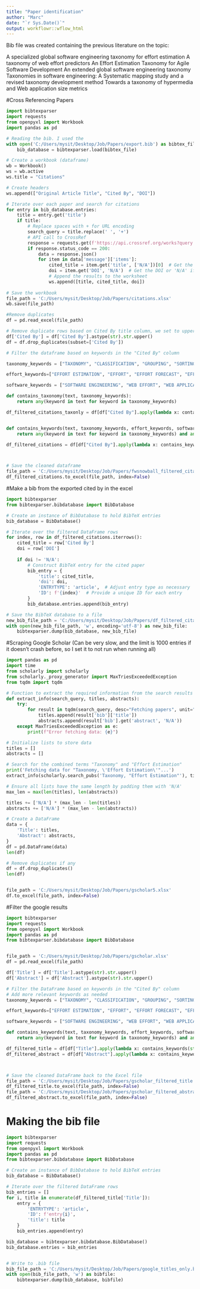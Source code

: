 ```yaml
---
title: "Paper identification"
author: "Marc"
date: "`r Sys.Date()`"
output: workflowr::wflow_html
---
```


Bib file was created containing the previous literature on the topic:

A specialized global software engineering taxonomy for effort estimation
A taxonomy of web effort predictors
An Effort Estimation Taxonomy for Agile Software Development
An extended global software engineering taxonomy
Taxonomies in software engineering: A Systematic mapping study and a revised taxonomy development method
Towards a taxonomy of hypermedia and Web application size metrics

#Cross Referencing Papers
```python
import bibtexparser
import requests
from openpyxl import Workbook
import pandas as pd

# Reading the bib. I used the
with open('C:/Users/mysit/Desktop/Job/Papers/export.bib') as bibtex_file:
    bib_database = bibtexparser.load(bibtex_file)

# Create a workbook (dataframe)
wb = Workbook()
ws = wb.active
ws.title = "Citations"

# Create headers
ws.append(["Original Article Title", "Cited By", "DOI"])

# Iterate over each paper and search for citations
for entry in bib_database.entries:
    title = entry.get('title')
    if title:
        # Replace spaces with + for URL encoding
        search_query = title.replace(' ', '+')
        # API call to CrossRef
        response = requests.get(f'https://api.crossref.org/works?query.bibliographic={search_query}')
        if response.status_code == 200:
            data = response.json()
            for item in data['message']['items']:
                cited_title = item.get('title', ['N/A'])[0]  # Get the title or 'N/A' if not present
                doi = item.get('DOI', 'N/A')  # Get the DOI or 'N/A' if not present
                # Append the results to the worksheet
                ws.append([title, cited_title, doi])
                
# Save the workbook
file_path = 'C:/Users/mysit/Desktop/Job/Papers/citations.xlsx'
wb.save(file_path)

#Remove duplicates
df = pd.read_excel(file_path)

# Remove duplicate rows based on Cited By title column, we set to upper case to normalize
df['Cited By'] = df['Cited By'].astype(str).str.upper()
df = df.drop_duplicates(subset=['Cited By'])

# Filter the dataframe based on keywords in the "Cited By" column

taxonomy_keywords = ["TAXONOMY", "CLASSIFICATION", "GROUPING", "SORTING"]

effort_keywords=["EFFORT ESTIMATION", "EFFORT", "EFFORT FORECAST", "EFFORT FORECASTING", "EFFORT PREDICTION" , "EFFORT ASSESSMENT", "COST ESTIMATION", "COST FORECAST", "COST FORECASTING", "COST PREDICTION", "COST ASSESSMENT"]

software_keywords = ["SOFTWARE ENGINEERING", "WEB EFFORT", "WEB APPLICATION", "GLOBAL SOFTWARE ENGINEERING", "GLOBAL SOFTWARE DEVELOPMENT", "AGILE SOFTWARE DEVELOPMENT", "SOFTWARE ARCHITECTURE", "SOFTWARE DEVELOPMENT", "SOFTWARE DESIGN", "APPLICATION ENGINEERING", "SYSTEM DEVELOPMENT", "WWW ENGINEERING", "WORLD-WIDE-WEB ENGINEERING", "EVIDENCE BASED SOFTWARE ENGINEERING", "EMPIRICAL SOFTWARE ENGINEERING"]

def contains_taxonomy(text, taxonomy_keywords):
    return any(keyword in text for keyword in taxonomy_keywords)

df_filtered_citations_taxonly = df[df["Cited By"].apply(lambda x: contains_taxonomy(str(x), taxonomy_keywords))]


def contains_keywords(text, taxonomy_keywords, effort_keywords, software_keywords):
    return any(keyword in text for keyword in taxonomy_keywords) and any(keyword in text for keyword in effort_keywords) and any(keyword in text for keyword in software_keywords)

df_filtered_citations = df[df["Cited By"].apply(lambda x: contains_keywords(str(x), taxonomy_keywords, effort_keywords, software_keywords))]



# Save the cleaned dataframe
file_path = 'C:/Users/mysit/Desktop/Job/Papers/fwsnowball_filtered_citations.xlsx'
df_filtered_citations.to_excel(file_path, index=False)
```

#Make a bib from the exported cited by in the excel
```python
import bibtexparser
from bibtexparser.bibdatabase import BibDatabase

# Create an instance of BibDatabase to hold BibTeX entries
bib_database = BibDatabase()

# Iterate over the filtered DataFrame rows
for index, row in df_filtered_citations.iterrows():
    cited_title = row['Cited By']
    doi = row['DOI']
    
    if doi != 'N/A':
        # Construct BibTeX entry for the cited paper
        bib_entry = {
            'title': cited_title,
            'doi': doi,
            'ENTRYTYPE': 'article',  # Adjust entry type as necessary
            'ID': f'{index}'  # Provide a unique ID for each entry
        }
        bib_database.entries.append(bib_entry)

# Save the BibTeX database to a file
new_bib_file_path = 'C:/Users/mysit/Desktop/Job/Papers/df_filtered_citations.bib'
with open(new_bib_file_path, 'w', encoding='utf-8') as new_bib_file:
    bibtexparser.dump(bib_database, new_bib_file)


```

#Scraping Google Scholar (Can be very slow, and the limit is 1000 entries if it doesn't crash before, so I set it to not run when running all)
```python
import pandas as pd
import time
from scholarly import scholarly
from scholarly._proxy_generator import MaxTriesExceededException
from tqdm import tqdm

# Function to extract the required information from the search results
def extract_info(search_query, titles, abstracts):
    try:
        for result in tqdm(search_query, desc="Fetching papers", unit="paper"):
            titles.append(result['bib']['title'])
            abstracts.append(result['bib'].get('abstract', 'N/A'))
    except MaxTriesExceededException as e:
        print(f"Error fetching data: {e}")

# Initialize lists to store data
titles = []
abstracts = []

# Search for the combined terms "Taxonomy" and "Effort Estimation"
print('Fetching data for "Taxonomy, \'Effort Estimation\'"...')
extract_info(scholarly.search_pubs('Taxonomy, "Effort Estimation"'), titles, abstracts)

# Ensure all lists have the same length by padding them with 'N/A'
max_len = max(len(titles), len(abstracts))

titles += ['N/A'] * (max_len - len(titles))
abstracts += ['N/A'] * (max_len - len(abstracts))

# Create a DataFrame
data = {
    'Title': titles,
    'Abstract': abstracts,
}
df = pd.DataFrame(data)
len(df)

# Remove duplicates if any
df = df.drop_duplicates()
len(df)


file_path = 'C:/Users/mysit/Desktop/Job/Papers/gscholar5.xlsx'
df.to_excel(file_path, index=False)
```

#Filter the google results
```python
import bibtexparser
import requests
from openpyxl import Workbook
import pandas as pd
from bibtexparser.bibdatabase import BibDatabase


file_path = 'C:/Users/mysit/Desktop/Job/Papers/gscholar.xlsx'
df = pd.read_excel(file_path)

df['Title'] = df['Title'].astype(str).str.upper()
df['Abstract'] = df['Abstract'].astype(str).str.upper()

# Filter the DataFrame based on keywords in the "Cited By" column
# Add more relevant keywords as needed
taxonomy_keywords = ["TAXONOMY", "CLASSIFICATION", "GROUPING", "SORTING"]

effort_keywords=["EFFORT ESTIMATION", "EFFORT", "EFFORT FORECAST", "EFFORT FORECASTING", "EFFORT PREDICTION" , "EFFORT ASSESSMENT", "COST ESTIMATION", "COST FORECAST", "COST FORECASTING", "COST PREDICTION", "COST ASSESSMENT"]

software_keywords = ["SOFTWARE ENGINEERING", "WEB EFFORT", "WEB APPLICATION", "GLOBAL SOFTWARE ENGINEERING", "GLOBAL SOFTWARE DEVELOPMENT", "AGILE SOFTWARE DEVELOPMENT", "SOFTWARE ARCHITECTURE", "SOFTWARE DEVELOPMENT", "SOFTWARE DESIGN", "APPLICATION ENGINEERING", "SYSTEM DEVELOPMENT", "WWW ENGINEERING", "WORLD-WIDE-WEB ENGINEERING", "EVIDENCE BASED SOFTWARE ENGINEERING", "EMPIRICAL SOFTWARE ENGINEERING"]

def contains_keywords(text, taxonomy_keywords, effort_keywords, software_keywords):
    return any(keyword in text for keyword in taxonomy_keywords) and any(keyword in text for keyword in effort_keywords) and any(keyword in text for keyword in software_keywords)

df_filtered_title = df[df["Title"].apply(lambda x: contains_keywords(str(x), taxonomy_keywords, effort_keywords, software_keywords))]
df_filtered_abstract = df[df["Abstract"].apply(lambda x: contains_keywords(str(x), taxonomy_keywords, effort_keywords, software_keywords))]



# Save the cleaned DataFrame back to the Excel file
file_path = 'C:/Users/mysit/Desktop/Job/Papers/gscholar_filtered_title.xlsx'
df_filtered_title.to_excel(file_path, index=False)
file_path = 'C:/Users/mysit/Desktop/Job/Papers/gscholar_filtered_abstract.xlsx'
df_filtered_abstract.to_excel(file_path, index=False)
```

# Making the bib file

```python
import bibtexparser
import requests
from openpyxl import Workbook
import pandas as pd
from bibtexparser.bibdatabase import BibDatabase

# Create an instance of BibDatabase to hold BibTeX entries
bib_database = BibDatabase()

# Iterate over the filtered DataFrame rows
bib_entries = []
for i, title in enumerate(df_filtered_title['Title']):
    entry = {
        'ENTRYTYPE': 'article',
        'ID': f'entry{i}',
        'title': title
    }
    bib_entries.append(entry)

bib_database = bibtexparser.bibdatabase.BibDatabase()
bib_database.entries = bib_entries


# Write to .bib file
bib_file_path = 'C:/Users/mysit/Desktop/Job/Papers/google_titles_only.bib'
with open(bib_file_path, 'w') as bibfile:
    bibtexparser.dump(bib_database, bibfile)
```
